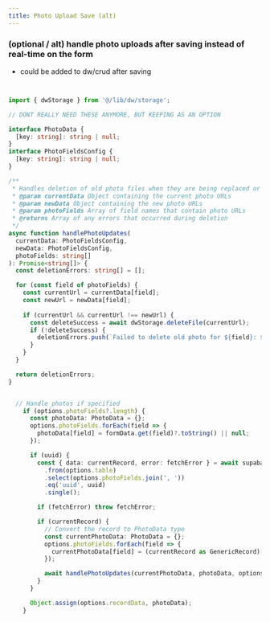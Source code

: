 ```yaml
---
title: Photo Upload Save (alt)
---
```



### (optional / alt) handle photo uploads after saving instead of real-time on the form
- could be added to dw/crud after saving


```typescript


import { dwStorage } from '@/lib/dw/storage';

// DONT REALLY NEED THESE ANYMORE, BUT KEEPING AS AN OPTION

interface PhotoData {
  [key: string]: string | null;
}
interface PhotoFieldsConfig {
  [key: string]: string | null;
}

/**
 * Handles deletion of old photo files when they are being replaced or removed
 * @param currentData Object containing the current photo URLs
 * @param newData Object containing the new photo URLs
 * @param photoFields Array of field names that contain photo URLs
 * @returns Array of any errors that occurred during deletion
 */
async function handlePhotoUpdates(
  currentData: PhotoFieldsConfig,
  newData: PhotoFieldsConfig,
  photoFields: string[]
): Promise<string[]> {
  const deletionErrors: string[] = [];

  for (const field of photoFields) {
    const currentUrl = currentData[field];
    const newUrl = newData[field];
    
    if (currentUrl && currentUrl !== newUrl) {
      const deleteSuccess = await dwStorage.deleteFile(currentUrl);
      if (!deleteSuccess) {
        deletionErrors.push(`Failed to delete old photo for ${field}: ${currentUrl}`);
      }
    }
  }

  return deletionErrors;
}


  // Handle photos if specified
    if (options.photoFields?.length) {
      const photoData: PhotoData = {};
      options.photoFields.forEach(field => {
        photoData[field] = formData.get(field)?.toString() || null;
      });

      if (uuid) {
        const { data: currentRecord, error: fetchError } = await supabase
          .from(options.table)
          .select(options.photoFields.join(', '))
          .eq('uuid', uuid)
          .single();

        if (fetchError) throw fetchError;

        if (currentRecord) {
          // Convert the record to PhotoData type
          const currentPhotoData: PhotoData = {};
          options.photoFields.forEach(field => {
            currentPhotoData[field] = (currentRecord as GenericRecord)[field] || null;
          });

          await handlePhotoUpdates(currentPhotoData, photoData, options.photoFields);
        }
      }

      Object.assign(options.recordData, photoData);
    }
```